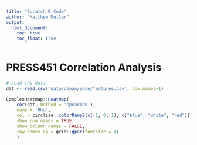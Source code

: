```yaml
---
title: "Scratch R Code"
author: "Matthew Muller"
output:
  html_document:
    toc: true
    toc_float: true
---
```


# PRESS451 Correlation Analysis
```r
# Load the data
dat <- read.csv('data/clean/pace/features.csv', row.names=1)

ComplexHeatmap::Heatmap(
    cor(dat, method = 'spearman'), 
    name = 'Rho',
    col = circlize::colorRamp2(c(-1, 0, 1), c("blue", "white", "red")),
    show_row_names = TRUE, 
    show_column_names = FALSE,
    row_names_gp = grid::gpar(fontsize = 4)
    )
```